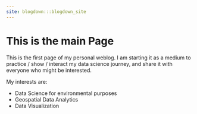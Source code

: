 ```yaml
---
site: blogdown:::blogdown_site
---
```

# This is the main Page
This is the first page of my personal weblog. I am starting it as a medium to practice / show / interact my data science journey, and share it with everyone who might be interested. 

My interests are:

* Data Science for environmental purposes
* Geospatial Data Analytics
* Data Visualization

